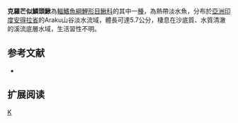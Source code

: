 {{Speciesbox 
| taxon = Lepidocephalichthys coromandelensis
| status = LC
| status_system = IUCN3.1
| authority =  [[Menon|Menon]], 1992
| synonyms = *''Lepidocephalus coromandelensis,Menon, 1992''
}}
'''克羅芒似鱗頭鰍'''為[[輻鰭魚綱|輻鰭魚綱]][[鯉形目|鯉形目]][[鰍科|鰍科]]的其中一[[種|種]]，為熱帶淡水魚，分布於[[亞洲|亞洲]][[印度|印度]][[安得拉省|安得拉省]]的Araku山谷淡水流域，體長可達5.7公分，棲息在沙底質、水質清澈的溪流底層水域，生活習性不明。

==参考文献==
{{refbegin}}
*{{FishBase_species|genus=Lepidocephalichthys|species=coromandelensis|year=2014|month=2}}
{{refend}}

== 扩展阅读 ==
{{refbegin}}
{{wikispecies-inline|Lepidocephalichthys coromandelensis|克羅芒似鱗頭鰍}}
{{refend}}
{{Taxonbar|from=Q13391243}}

[[Category:似鱗頭鰍屬|K]]


{{魚類小作品}}